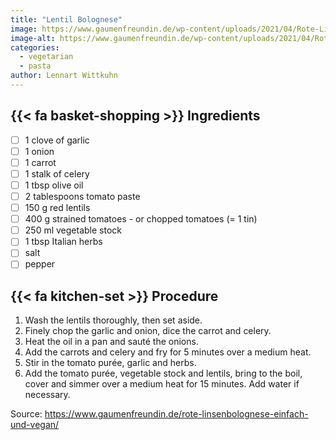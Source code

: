 ```yaml
---
title: "Lentil Bolognese"
image: https://www.gaumenfreundin.de/wp-content/uploads/2021/04/Rote-Linsenbolognese-Schuessel.jpg
image-alt: https://www.gaumenfreundin.de/wp-content/uploads/2021/04/Rote-Linsenbolognese-Schuessel.jpg
categories:
  - vegetarian
  - pasta
author: Lennart Wittkuhn
---
```


## {{< fa basket-shopping >}} Ingredients

- [ ] 1 clove of garlic
- [ ] 1 onion
- [ ] 1 carrot
- [ ] 1 stalk of celery
- [ ] 1 tbsp olive oil
- [ ] 2 tablespoons tomato paste
- [ ] 150 g red lentils
- [ ] 400 g strained tomatoes - or chopped tomatoes (= 1 tin)
- [ ] 250 ml vegetable stock
- [ ] 1 tbsp Italian herbs
- [ ] salt
- [ ] pepper

## {{< fa kitchen-set >}} Procedure

1. Wash the lentils thoroughly, then set aside.
1. Finely chop the garlic and onion, dice the carrot and celery.
1. Heat the oil in a pan and sauté the onions.
1. Add the carrots and celery and fry for 5 minutes over a medium heat.
1. Stir in the tomato purée, garlic and herbs.
1. Add the tomato purée, vegetable stock and lentils, bring to the boil, cover and simmer over a medium heat for 15 minutes.
Add water if necessary.

Source: <https://www.gaumenfreundin.de/rote-linsenbolognese-einfach-und-vegan/>